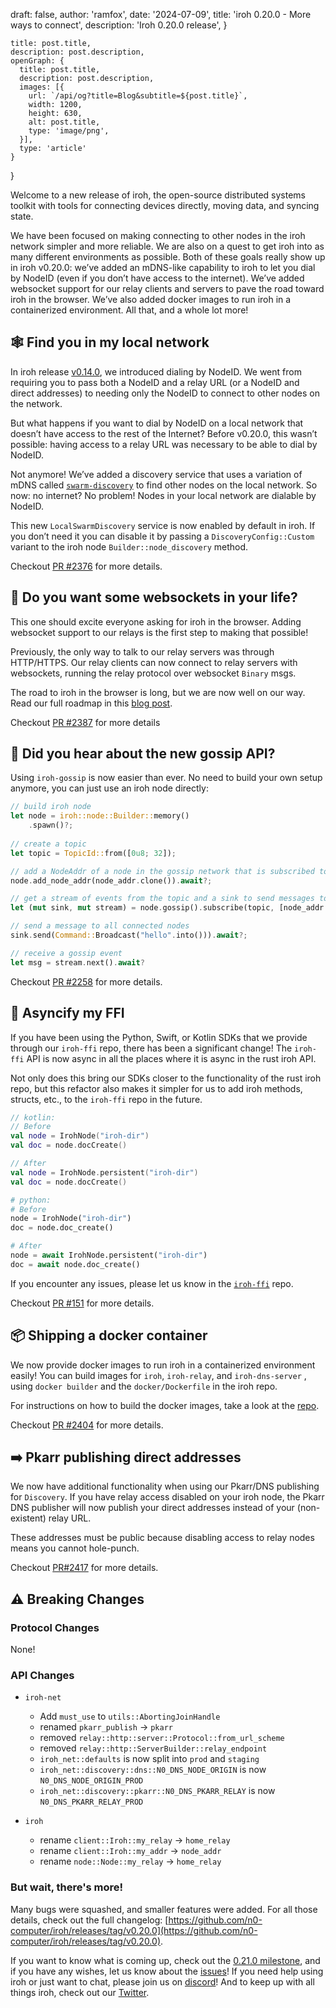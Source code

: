 
  draft: false,
  author: 'ramfox',
  date: '2024-07-09',
  title: 'iroh 0.20.0 - More ways to connect',
  description: 'Iroh 0.20.0 release',
}

    title: post.title,
    description: post.description,
    openGraph: {
      title: post.title,
      description: post.description,
      images: [{
        url: `/api/og?title=Blog&subtitle=${post.title}`,
        width: 1200,
        height: 630,
        alt: post.title,
        type: 'image/png',
      }],
      type: 'article'
    }
}


Welcome to a new release of iroh, the open-source distributed systems toolkit with tools for connecting devices directly, moving data, and syncing state.

We have been focused on making connecting to other nodes in the iroh network simpler and more reliable. We are also on a quest to get iroh into as many different environments as possible. Both of these goals really show up in iroh v0.20.0: we’ve added an mDNS-like capability to iroh to let you dial by NodeID (even if you don’t have access to the internet). We’ve added websocket support for our relay clients and servers to pave the road toward iroh in the browser. We’ve also added docker images to run iroh in a containerized environment. All that, and a whole lot more!

## 🕸️ Find you in my local network

In iroh release [v0.14.0](https://github.com/n0-computer/iroh/pull/2404), we introduced dialing by NodeID. We went from requiring you to pass both a NodeID and a relay URL (or a NodeID and direct addresses) to needing only the NodeID to connect to other nodes on the network. 

But what happens if you want to dial by NodeID on a local network that doesn’t have access to the rest of the Internet? Before v0.20.0, this wasn’t possible: having access to a relay URL was necessary to be able to dial by NodeID.

Not anymore! We’ve added a discovery service that uses a variation of mDNS called [`swarm-discovery`](https://github.com/n0-computer/iroh/pull/2404) to find other nodes on the local network. So now: no internet? No problem! Nodes in your local network are dialable by NodeID.

This new `LocalSwarmDiscovery` service is now enabled by default  in iroh. If you don’t need it you can disable it by passing a `DiscoveryConfig::Custom` variant to the iroh node `Builder::node_discovery` method.

Checkout [PR #2376](https://github.com/n0-computer/iroh/pull/2376) for more details.

## 🧦 Do you want some websockets in your life?

This one should excite everyone asking for iroh in the browser. Adding websocket support to our relays is the first step to making that possible!

Previously, the only way to talk to our relay servers was through HTTP/HTTPS. Our relay clients can now connect to relay servers with websockets, running the relay protocol over websocket `Binary` msgs.

The road to iroh in the browser is long, but we are now well on our way. Read our full roadmap in this [blog post](https://iroh.computer/blog/iroh-and-the-web).

Checkout [PR #2387](https://github.com/n0-computer/iroh/pull/2387) for more details

## 📣 Did you hear about the new gossip API?

Using `iroh-gossip` is now easier than ever. No need to build your own setup anymore, you can just use an iroh node directly:

```rust
// build iroh node
let node = iroh::node::Builder::memory()
    .spawn()?;
    
// create a topic
let topic = TopicId::from([0u8; 32]);

// add a NodeAddr of a node in the gossip network that is subscribed to that topic
node.add_node_addr(node_addr.clone()).await?;

// get a stream of events from the topic and a sink to send messages to
let (mut sink, mut stream) = node.gossip().subscribe(topic, [node_addr.node_id]).await?;

// send a message to all connected nodes
sink.send(Command::Broadcast("hello".into())).await?;

// receive a gossip event
let msg = stream.next().await?
```

Checkout [PR #2258](https://github.com/n0-computer/iroh/pull/2258) for more details.

## 🐶 Asyncify my FFI

If you have been using the Python, Swift, or Kotlin SDKs that we provide through our `iroh-ffi` repo, there has been a significant change! The `iroh-ffi` API is now async in all the places where it is async in the rust iroh API.

Not only does this bring our SDKs closer to the functionality of the rust iroh repo, but this refactor also makes it simpler for us to add iroh methods, structs, etc., to the `iroh-ffi` repo in the future.

```kotlin
// kotlin:
// Before
val node = IrohNode("iroh-dir")
val doc = node.docCreate()

// After
val node = IrohNode.persistent("iroh-dir")
val doc = node.docCreate()
```

```python
# python:
# Before
node = IrohNode("iroh-dir")
doc = node.doc_create()

# After
node = await IrohNode.persistent("iroh-dir")
doc = await node.doc_create()
```

If you encounter any issues, please let us know in the [`iroh-ffi`](https://github.com/n0-computer/iroh-ffi) repo.

Checkout [PR #151](https://github.com/n0-computer/iroh-ffi/pull/151) for more details.

## 📦 Shipping a docker container

We now provide docker images to run iroh in a containerized environment easily! You can build images for `iroh`, `iroh-relay`, and `iroh-dns-server` , using `docker builder` and the `docker/Dockerfile` in the iroh repo.

For instructions on how to build the docker images, take a look at the [repo](https://github.com/n0-computer/iroh/tree/main/docker). 

Checkout [PR #2404](https://github.com/n0-computer/iroh/pull/2404) for more details.

## ➡️ Pkarr publishing direct addresses

We now have additional functionality when using our Pkarr/DNS publishing for `Discovery`. If you have relay access disabled on your iroh node, the Pkarr DNS publisher will now publish your direct addresses instead of your (non-existent) relay URL.

These addresses must be public because disabling access to relay nodes means you cannot hole-punch.

Checkout [PR#2417](https://github.com/n0-computer/iroh/pull/2417) for more details.

## ⚠️ Breaking Changes

### Protocol Changes

None!

### API Changes

- `iroh-net`
    - Add `must_use` to `utils::AbortingJoinHandle`
    - renamed `pkarr_publish` -> `pkarr`
    - removed `relay::http::server::Protocol::from_url_scheme`
    - removed `relay::http::ServerBuilder::relay_endpoint`
    - `iroh_net::defaults` is now split into `prod` and `staging`
    - `iroh_net::discovery::dns::N0_DNS_NODE_ORIGIN` is now `N0_DNS_NODE_ORIGIN_PROD`
    - `iroh_net::discovery::pkarr::N0_DNS_PKARR_RELAY` is now `N0_DNS_PKARR_RELAY_PROD`

- `iroh`
    - rename `client::Iroh::my_relay` -> `home_relay`
    - rename `client::Iroh::my_addr` -> `node_addr`
    - rename `node::Node::my_relay` -> `home_relay`

### But wait, there's more!

Many bugs were squashed, and smaller features were added. For all those details, check out the full changelog: [https://github.com/n0-computer/iroh/releases/tag/v0.20.0](https://github.com/n0-computer/iroh/releases/tag/v0.20.0).

If you want to know what is coming up, check out the [0.21.0 milestone](https://github.com/n0-computer/iroh/milestone/27), and if you have any wishes, let us know about the [issues](https://github.com/n0-computer/iroh/issues)! If you need help using iroh or just want to chat, please join us on [discord](https://discord.com/invite/DpmJgtU7cW)! And to keep up with all things iroh, check out our [Twitter](https://x.com/iroh_n0).
